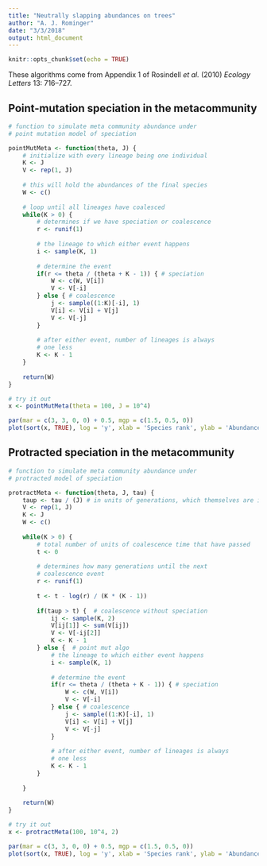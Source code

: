 ```yaml
---
title: "Neutrally slapping abundances on trees"
author: "A. J. Rominger"
date: "3/3/2018"
output: html_document
---
```


```r
knitr::opts_chunk$set(echo = TRUE)
```

These algorithms come from Appendix 1 of Rosindell *et al.* (2010) *Ecology Letters* 13: 716--727.

## Point-mutation speciation in the metacommunity

```r
# function to simulate meta community abundance under 
# point mutation model of speciation

pointMutMeta <- function(theta, J) {
    # initialize with every lineage being one individual
    K <- J
    V <- rep(1, J)
    
    # this will hold the abundances of the final species
    W <- c()
    
    # loop until all lineages have coalesced
    while(K > 0) {
        # determines if we have speciation or coalescence
        r <- runif(1)
        
        # the lineage to which either event happens
        i <- sample(K, 1)
        
        # determine the event
        if(r <= theta / (theta + K - 1)) { # speciation
            W <- c(W, V[i])
            V <- V[-i]
        } else { # coalescence
            j <- sample((1:K)[-i], 1)
            V[i] <- V[i] + V[j]
            V <- V[-j]
        }
        
        # after either event, number of lineages is always 
        # one less
        K <- K - 1
    }
    
    return(W)
}

# try it out
x <- pointMutMeta(theta = 100, J = 10^4)

par(mar = c(3, 3, 0, 0) + 0.5, mgp = c(1.5, 0.5, 0))
plot(sort(x, TRUE), log = 'y', xlab = 'Species rank', ylab = 'Abundance')
```


## Protracted speciation in the metacommunity

```r
# function to simulate meta community abundance under 
# protracted model of speciation

protractMeta <- function(theta, J, tau) {
    taup <- tau / (J) # in units of generations, which themselves are in units of births
    V <- rep(1, J)
    K <- J
    W <- c()
    
    while(K > 0) {
        # total number of units of coalescence time that have passed
        t <- 0
        
        # determines how many generations until the next 
        # coalescence event
        r <- runif(1)
        
        t <- t - log(r) / (K * (K - 1))
        
        if(taup > t) {  # coalescence without speciation
            ij <- sample(K, 2)
            V[ij[1]] <- sum(V[ij])
            V <- V[-ij[2]]
            K <- K - 1
        } else {  # point mut algo
            # the lineage to which either event happens
            i <- sample(K, 1)
            
            # determine the event
            if(r <= theta / (theta + K - 1)) { # speciation
                W <- c(W, V[i])
                V <- V[-i]
            } else { # coalescence
                j <- sample((1:K)[-i], 1)
                V[i] <- V[i] + V[j]
                V <- V[-j]
            }
            
            # after either event, number of lineages is always 
            # one less
            K <- K - 1
        }
        
    }
    
    return(W)
}

# try it out
x <- protractMeta(100, 10^4, 2)

par(mar = c(3, 3, 0, 0) + 0.5, mgp = c(1.5, 0.5, 0))
plot(sort(x, TRUE), log = 'y', xlab = 'Species rank', ylab = 'Abundance')
```
